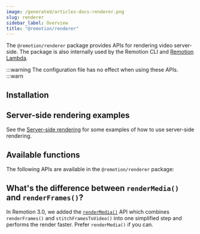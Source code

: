 ```yaml
---
image: /generated/articles-docs-renderer.png
slug: renderer
sidebar_label: Overview
title: "@remotion/renderer"
---
```



The `@remotion/renderer` package provides APIs for rendering video server-side.
The package is also internally used by the Remotion CLI and [Remotion Lambda](/docs/lambda).

:::warning
The configuration file has no effect when using these APIs.
:::warn

## Installation

<Installation pkg="@remotion/renderer"/>

## Server-side rendering examples

See the [Server-side rendering](/docs/ssr) for some examples of how to use server-side rendering.

## Available functions

The following APIs are available in the `@remotion/renderer` package:

<TableOfContents />

## What's the difference between `renderMedia()` and `renderFrames()`?

In Remotion 3.0, we added the [`renderMedia()`](/docs/renderer/render-media) API which combines `renderFrames()` and `stitchFramesToVideo()` into one simplified step and performs the render faster. Prefer `renderMedia()` if you can.

